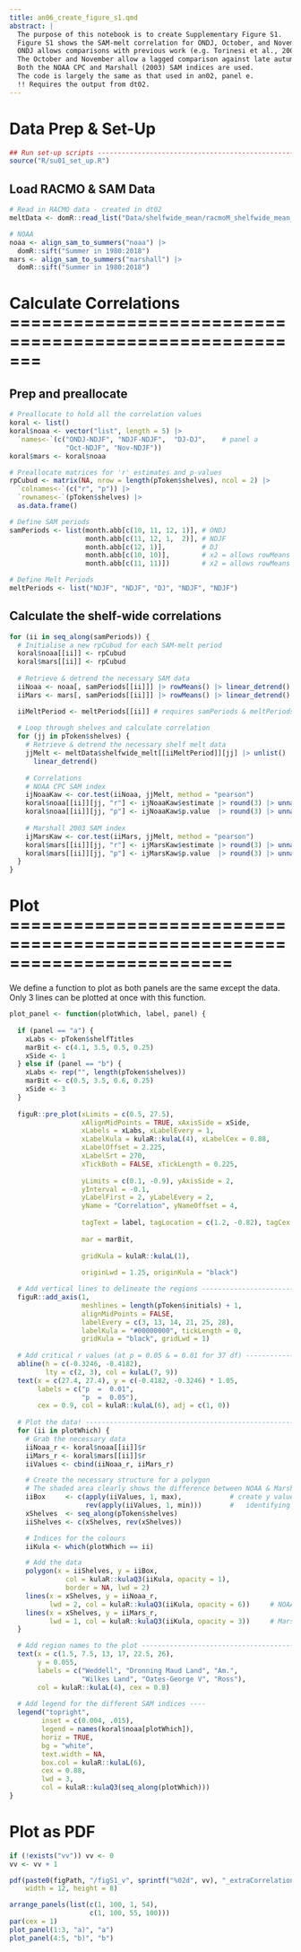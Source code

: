 ```yaml
---
title: an06_create_figure_s1.qmd
abstract: |
  The purpose of this notebook is to create Supplementary Figure S1.
  Figure S1 shows the SAM-melt correlation for ONDJ, October, and November.
  ONDJ allows comparisons with previous work (e.g. Torinesi et al., 2003).
  The October and November allow a lagged comparison against late autumn.
  Both the NOAA CPC and Marshall (2003) SAM indices are used.
  The code is largely the same as that used in an02, panel e.
  !! Requires the output from dt02.
---
```


# Data Prep & Set-Up
```r
## Run set-up scripts ----------------------------------------------------------
source("R/su01_set_up.R")
```

## Load RACMO & SAM Data
```r
# Read in RACMO data - created in dt02
meltData <- domR::read_list("Data/shelfwide_mean/racmoM_shelfwide_mean_snowmelt-dt02.json")

# NOAA
noaa <- align_sam_to_summers("noaa") |>
  domR::sift("Summer in 1980:2018")
mars <- align_sam_to_summers("marshall") |>
  domR::sift("Summer in 1980:2018")
```

# Calculate Correlations =======================================================
## Prep and preallocate
```r
# Preallocate to hold all the correlation values
koral <- list()
koral$noaa <- vector("list", length = 5) |>
  `names<-`(c("ONDJ-NDJF", "NDJF-NDJF",  "DJ-DJ",    # panel a
              "Oct-NDJF", "Nov-NDJF"))
koral$mars <- koral$noaa

# Preallocate matrices for 'r' estimates and p-values
rpCubud <- matrix(NA, nrow = length(pToken$shelves), ncol = 2) |>
  `colnames<-`(c("r", "p")) |>
  `rownames<-`(pToken$shelves) |>
  as.data.frame()

# Define SAM periods
samPeriods <- list(month.abb[c(10, 11, 12, 1)], # ONDJ
                   month.abb[c(11, 12, 1,  2)], # NDJF
                   month.abb[c(12, 1)],         # DJ
                   month.abb[c(10, 10)],        # x2 = allows rowMeans in loop
                   month.abb[c(11, 11)])        # x2 = allows rowMeans in loop

# Define Melt Periods
meltPeriods <- list("NDJF", "NDJF", "DJ", "NDJF", "NDJF")
```

## Calculate the shelf-wide correlations
```r
for (ii in seq_along(samPeriods)) {
  # Initialise a new rpCubud for each SAM-melt period
  koral$noaa[[ii]] <- rpCubud
  koral$mars[[ii]] <- rpCubud
  
  # Retrieve & detrend the necessary SAM data
  iiNoaa <- noaa[, samPeriods[[ii]]] |> rowMeans() |> linear_detrend()
  iiMars <- mars[, samPeriods[[ii]]] |> rowMeans() |> linear_detrend()

  iiMeltPeriod <- meltPeriods[[ii]] # requires samPeriods & meltPeriods to align
  
  # Loop through shelves and calculate correlation
  for (jj in pToken$shelves) {
    # Retrieve & detrend the necessary shelf melt data
    jjMelt <- meltData$shelfwide_melt[[iiMeltPeriod]][jj] |> unlist() |>
      linear_detrend()
    
    # Correlations
    # NOAA CPC SAM index
    ijNoaaKaw <- cor.test(iiNoaa, jjMelt, method = "pearson")
    koral$noaa[[ii]][jj, "r"] <- ijNoaaKaw$estimate |> round(3) |> unname()
    koral$noaa[[ii]][jj, "p"] <- ijNoaaKaw$p.value  |> round(3) |> unname()
    
    # Marshall 2003 SAM index
    ijMarsKaw <- cor.test(iiMars, jjMelt, method = "pearson")
    koral$mars[[ii]][jj, "r"] <- ijMarsKaw$estimate |> round(3) |> unname()
    koral$mars[[ii]][jj, "p"] <- ijMarsKaw$p.value  |> round(3) |> unname()
  }
}
```

# Plot =========================================================================
We define a function to plot as both panels are the same except the data.
Only 3 lines can be plotted at once with this function.
```r
plot_panel <- function(plotWhich, label, panel) {
  
  if (panel == "a") {
    xLabs <- pToken$shelfTitles
    marBit <- c(4.1, 3.5, 0.5, 0.25)
    xSide <- 1
  } else if (panel == "b") {
    xLabs <- rep("", length(pToken$shelves))
    marBit <- c(0.5, 3.5, 0.6, 0.25)
    xSide <- 3
  }
  
  figuR::pre_plot(xLimits = c(0.5, 27.5),
                  xAlignMidPoints = TRUE, xAxisSide = xSide, 
                  xLabels = xLabs, xLabelEvery = 1,
                  xLabelKula = kulaR::kulaL(4), xLabelCex = 0.88, 
                  xLabelOffset = 2.225,
                  xLabelSrt = 270,
                  xTickBoth = FALSE, xTickLength = 0.225,
                    
                  yLimits = c(0.1, -0.9), yAxisSide = 2,
                  yInterval = -0.1, 
                  yLabelFirst = 2, yLabelEvery = 2,
                  yName = "Correlation", yNameOffset = 4,
                  
                  tagText = label, tagLocation = c(1.2, -0.82), tagCex = 1.5,
                  
                  mar = marBit,
                    
                  gridKula = kulaR::kulaL(1),
                    
                  originLwd = 1.25, originKula = "black")

  # Add vertical lines to delineate the regions --------------------------------
  figuR::add_axis(1, 
                  meshlines = length(pToken$initials) + 1,
                  alignMidPoints = FALSE, 
                  labelEvery = c(3, 13, 14, 21, 25, 28), 
                  labelKula = "#00000000", tickLength = 0,
                  gridKula = "black", gridLwd = 1)
  
  # Add critical r values (at p = 0.05 & = 0.01 for 37 df) ---------------------
  abline(h = c(-0.3246, -0.4182),
         lty = c(2, 3), col = kulaL(7, 9))
  text(x = c(27.4, 27.4), y = c(-0.4182, -0.3246) * 1.05,
       labels = c("p  =  0.01",
                  "p  =  0.05"),
       cex = 0.9, col = kulaR::kulaL(6), adj = c(1, 0))
  
  # Plot the data! -------------------------------------------------------------
  for (ii in plotWhich) {
    # Grab the necessary data
    iiNoaa_r <- koral$noaa[[ii]]$r
    iiMars_r <- koral$mars[[ii]]$r
    iiValues <- cbind(iiNoaa_r, iiMars_r)

    # Create the necessary structure for a polygon
    # The shaded area clearly shows the difference between NOAA & Marshall SAM
    iiBox     <- c(apply(iiValues, 1, max),            # create y value pairs by
                   rev(apply(iiValues, 1, min)))       #   identifying min & max
    xShelves  <- seq_along(pToken$shelves)
    iiShelves <- c(xShelves, rev(xShelves))

    # Indices for the colours
    iiKula <- which(plotWhich == ii)

    # Add the data
    polygon(x = iiShelves, y = iiBox,
              col = kulaR::kulaQ3(iiKula, opacity = 1), 
              border = NA, lwd = 2)
    lines(x = xShelves, y = iiNoaa_r,
          lwd = 2, col = kulaR::kulaQ3(iiKula, opacity = 6))     # NOAA
    lines(x = xShelves, y = iiMars_r,
          lwd = 1, col = kulaR::kulaQ3(iiKula, opacity = 3))     # Marshall
  }    

  # Add region names to the plot -----------------------------------------------
  text(x = c(1.5, 7.5, 13, 17, 22.5, 26),
       y = 0.055,
       labels = c("Weddell", "Dronning Maud Land", "Am.",
                  "Wilkes Land", "Oates-George V", "Ross"),
       col = kulaR::kulaL(4), cex = 0.8)
  
  # Add legend for the different SAM indices ----
  legend("topright", 
        inset = c(0.004, .015),
        legend = names(koral$noaa[plotWhich]),
        horiz = TRUE,
        bg = "white", 
        text.width = NA,
        box.col = kulaR::kulaL(6),
        cex = 0.88,
        lwd = 3,
        col = kulaR::kulaQ3(seq_along(plotWhich)))
}
```

# Plot as PDF
```r
if (!exists("vv")) vv <- 0
vv <- vv + 1

pdf(paste0(figPath, "/figS1_v", sprintf("%02d", vv), "_extraCorrelations.pdf"), 
    width = 12, height = 8)

arrange_panels(list(c(1, 100, 1, 54),
                    c(1, 100, 55, 100)))
par(cex = 1)
plot_panel(1:3, "a)", "a")
plot_panel(4:5, "b)", "b")
```
